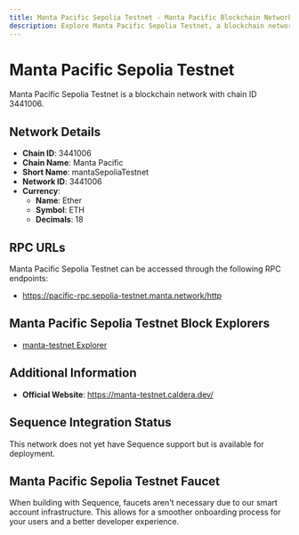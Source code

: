 ```yaml
--- 
title: Manta Pacific Sepolia Testnet - Manta Pacific Blockchain Network
description: Explore Manta Pacific Sepolia Testnet, a blockchain network with chain ID 3441006. Learn about its native currency, Ether, and how to interact with the network.
---
```


# Manta Pacific Sepolia Testnet

Manta Pacific Sepolia Testnet is a blockchain network with chain ID 3441006.

## Network Details

- **Chain ID**: 3441006
- **Chain Name**: Manta Pacific
- **Short Name**: mantaSepoliaTestnet
- **Network ID**: 3441006
- **Currency**: 
  - **Name**: Ether
  - **Symbol**: ETH
  - **Decimals**: 18

## RPC URLs

Manta Pacific Sepolia Testnet can be accessed through the following RPC endpoints:

- https://pacific-rpc.sepolia-testnet.manta.network/http

## Manta Pacific Sepolia Testnet Block Explorers

- [manta-testnet Explorer](https://pacific-explorer.sepolia-testnet.manta.network)

## Additional Information

- **Official Website**: https://manta-testnet.caldera.dev/

## Sequence Integration Status

This network does not yet have Sequence support but is available for deployment.

## Manta Pacific Sepolia Testnet Faucet

When building with Sequence, faucets aren't necessary due to our smart account infrastructure. This allows for a smoother onboarding process for your users and a better developer experience.
